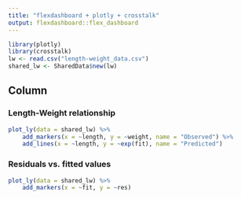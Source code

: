 ```yaml
---
title: "flexdashboard + plotly + crosstalk"
output: flexdashboard::flex_dashboard
---
```


```r
library(plotly)
library(crosstalk)
lw <- read.csv("length-weight_data.csv")
shared_lw <- SharedData$new(lw)
```

Column {.tabset}
-------------------------------------

### Length-Weight relationship

```r
plot_ly(data = shared_lw) %>% 
    add_markers(x = ~length, y = ~weight, name = "Observed") %>% 
    add_lines(x = ~length, y = ~exp(fit), name = "Predicted")
```

### Residuals vs. fitted values

```r
plot_ly(data = shared_lw) %>% 
    add_markers(x = ~fit, y = ~res)
```

